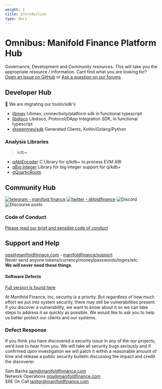 ```yaml
---
weight: 1
title: Introduction
type: docs
---
```


# Omnibus: Manifold Finance Platform Hub

Governance, Development and Community resources. This will take you the appropriate resource / information. Cant find
what you are looking for? [Open an issue on GitHub](https://github.com/manifoldfinance/omnibus/issues) or
[Ask a question on our forums](https://forums.manifoldfinance.com)

## Developer Hub

🚧 We are migrating our toolin/sdk's

- [libmev](https://github.com/manifoldfinance/libmev) Libmev, connectivity/platform sdk in functional typescript
- [libdisco](https://github.com/manifoldfinance/libdisco) Libdisco, Protocol/DApp Integration SDK, in functional typescript
- [@openmev/sdk](https://github.com/manifoldfinance/openmev-sdk) Generated Clients, Kotlin/Golang/Python

### Analysis Libraries

> kdb+

- [qAbiEncoder](https://github.com/manifoldfinance/qAbiEncode) C Library for q/kdb+ to process EVM ABI
- [qBig Integer](https://github.com/manifoldfinance/qBigInt) Library for big integer support for q/kdb+
- [qQuarticRoots](https://github.com/manifoldfinance/qQuarticRoots)

## Community Hub

[![telegram - manifold finance](https://img.shields.io/badge/telegram-manifold_finance-blue?logo=telegram&logoColor=white)](https://t.me/manifoldfinance) [![twitter - @foldfinance](https://img.shields.io/static/v1?label=twitter&message=%40foldfinance&color=blue&logo=twitter&logoColor=white)](https://twitter.com/foldfinance) ![Discord](https://img.shields.io/discord/833691260472393729?color=%237289DA&label=Manifold%20Community&logo=discord) ![Discourse posts](https://img.shields.io/discourse/posts?label=Community%20Forums&logo=discourse&server=https%3A%2F%2Fforums.manifoldfinance.com)

### Code of Conduct

[Please read our brief and sensible code of conduct](https://github.com/manifoldfinance/.github/blob/master/CODE_OF_CONDUCT.md)

## Support and Help

<ops@manifoldfinnace.com> -
[manifoldfinance/support](https://github.com/manifoldfinance/support)
<br /> Never send anyone tokens/currency/money/passwords/logins/etc. <br /> **We will never need these things**.

#### Software Defects

[Full version is found here](https://github.com/manifoldfinance/.github/blob/master/SECURITY.adoc)

At Manifold Finance, Inc, security is a priority. But regardless of how much effort we put into system security, there
may still be vulnerabilities present. If you discover a vulnerability, we want to know about it so we can take steps to
address it as quickly as possible. We would like to ask you to help us better protect our clients and our systems.

### Defect Response

If you think you have discovered a security issue in any of the our projects, we’d love to hear from you. We will take
all security bugs seriously and if confirmed upon investigation we will patch it within a reasonable amount of time and
release a public security bulletin discussing the impact and credit the discoverer.

Sam Bacha <sam@manifoldfinnance.com> <br /> Network Operations <ops@manifoldfinance.com> <br /> SRE On Call
<janitor@manifoldfinance.com> <br />
